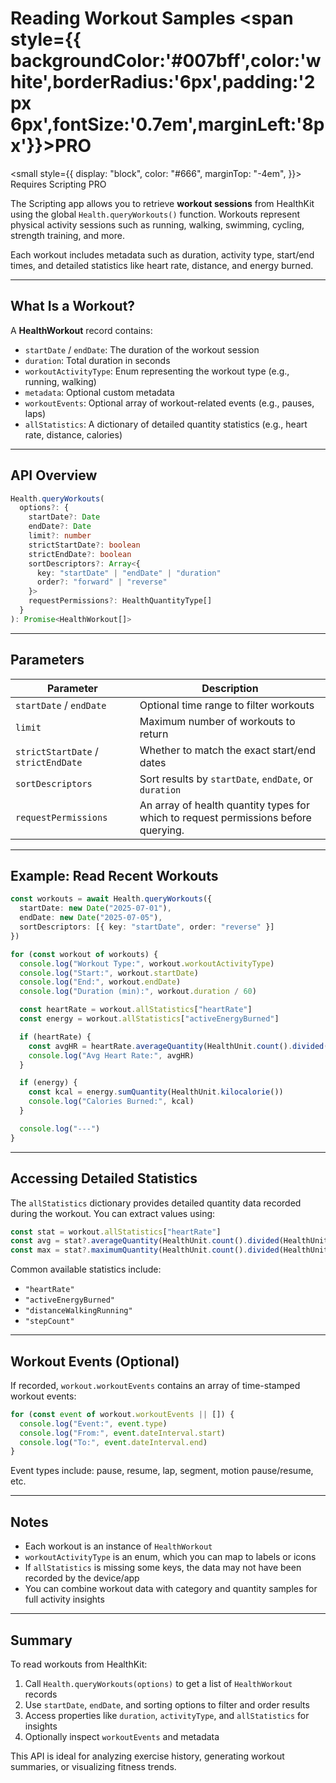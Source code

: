 # Reading Workout Samples <span style={{ backgroundColor:'#007bff',color:'white',borderRadius:'6px',padding:'2px 6px',fontSize:'0.7em',marginLeft:'8px'}}>PRO</span>

<small
  style={{
    display: "block",
    color: "#666",
    marginTop: "-4em",
  }}>
  Requires Scripting PRO
</small>

The Scripting app allows you to retrieve **workout sessions** from HealthKit using the global `Health.queryWorkouts()` function. Workouts represent physical activity sessions such as running, walking, swimming, cycling, strength training, and more.

Each workout includes metadata such as duration, activity type, start/end times, and detailed statistics like heart rate, distance, and energy burned.

---

## What Is a Workout?

A **HealthWorkout** record contains:

* `startDate` / `endDate`: The duration of the workout session
* `duration`: Total duration in seconds
* `workoutActivityType`: Enum representing the workout type (e.g., running, walking)
* `metadata`: Optional custom metadata
* `workoutEvents`: Optional array of workout-related events (e.g., pauses, laps)
* `allStatistics`: A dictionary of detailed quantity statistics (e.g., heart rate, distance, calories)

---

## API Overview

```ts
Health.queryWorkouts(
  options?: {
    startDate?: Date
    endDate?: Date
    limit?: number
    strictStartDate?: boolean
    strictEndDate?: boolean
    sortDescriptors?: Array<{
      key: "startDate" | "endDate" | "duration"
      order?: "forward" | "reverse"
    }>
    requestPermissions?: HealthQuantityType[]
  }
): Promise<HealthWorkout[]>
```

---

## Parameters

| Parameter                           | Description                                           |
| ----------------------------------- | ----------------------------------------------------- |
| `startDate` / `endDate`             | Optional time range to filter workouts                |
| `limit`                             | Maximum number of workouts to return                  |
| `strictStartDate` / `strictEndDate` | Whether to match the exact start/end dates            |
| `sortDescriptors`                   | Sort results by `startDate`, `endDate`, or `duration` |
| `requestPermissions`                | An array of health quantity types for which to request permissions before querying. |

---

## Example: Read Recent Workouts

```ts
const workouts = await Health.queryWorkouts({
  startDate: new Date("2025-07-01"),
  endDate: new Date("2025-07-05"),
  sortDescriptors: [{ key: "startDate", order: "reverse" }]
})

for (const workout of workouts) {
  console.log("Workout Type:", workout.workoutActivityType)
  console.log("Start:", workout.startDate)
  console.log("End:", workout.endDate)
  console.log("Duration (min):", workout.duration / 60)

  const heartRate = workout.allStatistics["heartRate"]
  const energy = workout.allStatistics["activeEnergyBurned"]

  if (heartRate) {
    const avgHR = heartRate.averageQuantity(HealthUnit.count().divided(HealthUnit.minute()))
    console.log("Avg Heart Rate:", avgHR)
  }

  if (energy) {
    const kcal = energy.sumQuantity(HealthUnit.kilocalorie())
    console.log("Calories Burned:", kcal)
  }

  console.log("---")
}
```

---

## Accessing Detailed Statistics

The `allStatistics` dictionary provides detailed quantity data recorded during the workout. You can extract values using:

```ts
const stat = workout.allStatistics["heartRate"]
const avg = stat?.averageQuantity(HealthUnit.count().divided(HealthUnit.minute()))
const max = stat?.maximumQuantity(HealthUnit.count().divided(HealthUnit.minute()))
```

Common available statistics include:

* `"heartRate"`
* `"activeEnergyBurned"`
* `"distanceWalkingRunning"`
* `"stepCount"`

---

## Workout Events (Optional)

If recorded, `workout.workoutEvents` contains an array of time-stamped workout events:

```ts
for (const event of workout.workoutEvents || []) {
  console.log("Event:", event.type)
  console.log("From:", event.dateInterval.start)
  console.log("To:", event.dateInterval.end)
}
```

Event types include: pause, resume, lap, segment, motion pause/resume, etc.

---

## Notes

* Each workout is an instance of `HealthWorkout`
* `workoutActivityType` is an enum, which you can map to labels or icons
* If `allStatistics` is missing some keys, the data may not have been recorded by the device/app
* You can combine workout data with category and quantity samples for full activity insights

---

## Summary

To read workouts from HealthKit:

1. Call `Health.queryWorkouts(options)` to get a list of `HealthWorkout` records
2. Use `startDate`, `endDate`, and sorting options to filter and order results
3. Access properties like `duration`, `activityType`, and `allStatistics` for insights
4. Optionally inspect `workoutEvents` and metadata

This API is ideal for analyzing exercise history, generating workout summaries, or visualizing fitness trends.
